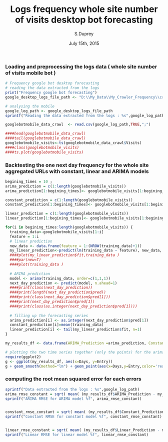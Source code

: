 % Logs frequency whole site number of visits desktop bot forecasting
% S.Duprey
% July 15th, 2015

### Loading and preprocessing the logs data ( whole site number of visits mobile bot )

```{r data-preprocessing}
# Frequency google bot desktop forecasting
# reading the data extracted from the logs
print("Frequency google bot forecasting")
google_desktop_logs_file_path <- "D:\\My_Data\\My_Crawler_Frequency\\crawl_2015_googlebot_desktop.csv"

# analysing the mobile
google_log_path <- google_desktop_logs_file_path
sprintf("Reading the data extracted from the logs : %s",google_log_path)

googlebotmobile_data_crawl  <- read.csv(google_log_path,TRUE,";")

####head(googlebotmobile_data_crawl)
####tail(googlebotmobile_data_crawl)
googlebotmobile_visits<-ts(googlebotmobile_data_crawl$Visits)
####class(googlebotmobile_visits)
####ts.plot(googlebotmobile_visits)
```

###  Backtesting the one next day frequency for the whole site aggregated URLs with constant, linear and ARIMA models
```{r model-backtesting}
begining_times = 10 ;
arima_prediction = c(1:length(googlebotmobile_visits))
arima_prediction[1:begining_times]<- googlebotmobile_visits[1:begining_times]

constant_prediction = c(1:length(googlebotmobile_visits))
constant_prediction[1:begining_times]<- googlebotmobile_visits[1:begining_times]

linear_prediction = c(1:length(googlebotmobile_visits))
linear_prediction[1:begining_times]<- googlebotmobile_visits[1:begining_times]

for(i in begining_times:length(googlebotmobile_visits)) {
  training_data<-googlebotmobile_visits[1:i]
  feature = 1:i
  # linear prediction
  new_data <- data.frame(feature = 1:(NROW(training_data)+1))
  my_linear_prediction<-predict(lm(training_data ~ feature), new_data, se.fit = TRUE)
  ####plot(my_linear_prediction$fit,training_data )
  ####par(new=T)
  ####plot(training_data )
  
  # ARIMA prediction
  model <- arima(training_data, order=c(1,1,1)) 
  next_day_prediction <- predict(model, n.ahead=1)
  ####print(class(next_day_prediction))
  ####print(length(next_day_prediction$pred))
  ####print(class(next_day_prediction$pred[1]))
  ####print(next_day_prediction$pred[1])
  ####print(class(as.integer(next_day_prediction$pred[1])))
  
  # filling up the forecasting series
  arima_prediction[i] <- as.integer(next_day_prediction$pred[1])
  constant_prediction[i]=mean(training_data)
  linear_prediction[i] <- tail(my_linear_prediction$fit, n=1)
}
```


```{r model-performance-plot,dev='png'}
my_results_df <- data.frame(ARIMA_Prediction =arima_prediction, Constant_Prediction = constant_prediction, Linear_Prediction = linear_prediction, Entry = googlebotmobile_visits,  Days= 1:NROW(arima_prediction))

# plotting the two time series together (only the points) for the arima modeling
require(ggplot2)
g <- ggplot(my_results_df, aes(x=Days, y=Entry))
g + geom_smooth(method="lm") + geom_point(aes(x=Days,y=Entry,color='real data')) + geom_point(aes(x=Days,y=ARIMA_Prediction,color='ARIMA forecast'))+ geom_point(aes(x=Days,y=Constant_Prediction,color='Constant forecast')) + geom_point(aes(x=Days,y=Linear_Prediction,color='Linear forecast'))
```

### computing the root mean squared error for each errors
```{r rmse-model-performance}
sprintf("Data extracted from the logs : %s",google_log_path)
arima_rmse_constant = sqrt( mean( (my_results_df$ARIMA_Prediction - my_results_df$Entry)^2, na.rm = TRUE) )
sprintf("ARIMA RMSE for ARIMA model %f", arima_rmse_constant)


constant_rmse_constant = sqrt( mean( (my_results_df$Constant_Prediction - my_results_df$Entry)^2, na.rm = TRUE) )
sprintf("Constant RMSE for constant model %f", constant_rmse_constant)


linear_rmse_constant = sqrt( mean( (my_results_df$Linear_Prediction - my_results_df$Entry)^2, na.rm = TRUE) )
sprintf("Linear RMSE for linear model %f", linear_rmse_constant)

```


